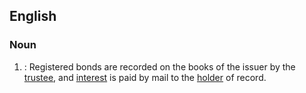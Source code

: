 ==English==

===Noun===
{{en-noun}}

# {{lb|en|legal}}: Registered bonds are recorded on the books of the issuer by the [[trustee]], and [[interest]] is paid by mail to the [[holder]] of record.